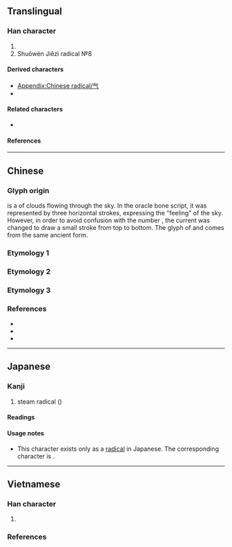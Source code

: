 {{also|氣|気|炁}}
{{character info}}
{{character info|⽓}}
==Translingual==
{{Han simplified forms|氣|気|气}}
{{stroke order|strokes=4}}
{{stroke order|type=animate}}

===Han character===
{{Han char|rn=84|rad=气|as=00|sn=4|four=80017|canj=OMN,XOMN|ids=⿳𠂉一⺄}}

# {{mul-kangxi radical-def}}
# Shuōwén Jiězì radical №8

====Derived characters====
* [[Appendix:Chinese radical/气]]
* {{l|mul|[[㐹]], [[𠯏]], [[𡉛]], [[忾]], [[㧉]], [[汽]], [[𨸛]], [[𣅠]], [[䏗]], [[𣏙]], [[𪸕]], [[𤽍]], [[𥐬]], [[𥝬]], [[𥸽]], [[𥾨]], [[𫊨]], [[𧥷]], [[𧺞]], [[𨥊]], [[靔]], [[𩚤]]([[饩]]), [[𩡹]], [[𪌇]], [[㡮]], [[𪗟]], [[芞]], [[𥤶]], [[𤴸]]}} <!-- Characters not found in [[Appendix:Chinese radical/气]] -->

====Related characters====
* {{l|mul|氣}} {{q|Orthodox [[Traditional Chinese|traditional form]]}}

====References====
{{Han ref|kx=0599.030|dkj=17043|dj=0990.140|hdz=32010.010|uh=6C14}}

----

==Chinese==

===Glyph origin===
{{Han etym}}

{{och-l|气}} is a {{liushu|p|rs=气00|nocap=y}} of clouds flowing through the sky. In the oracle bone script, it was represented by three horizontal strokes, expressing the "feeling" of the sky. However, in order to avoid confusion with the number {{och-l|三}}, the current {{och-l|气}} was changed to draw a small stroke from top to bottom. The glyph of {{och-l|氣}} and {{och-l|乞}} comes from the same ancient form.

===Etymology 1===
{{zh-see|氣|sv}}

===Etymology 2===
{{zh-see|乞|v}}

===Etymology 3===
{{zh-see|餼|av}}

===References===
* {{R:twedu|B01998}}
* {{R:twedu|A02115-005#26}}
* {{R:twedu|A00041-002#26}}

----

==Japanese==

===Kanji===
{{ja-kanji|grade=|rs=气00}}

# steam radical ({{m|ja|きがまえ|tr=kigamae}})

====Readings====
{{ja-readings
|goon=け
|kanon=き
|kun=いき
}}

====Usage notes====
* This character exists only as a [[Appendix:Chinese radical/气|radical]] in Japanese. The corresponding character is {{m|ja|気|gloss=air; atmosphere; spirit}}.

----

==Vietnamese==

===Han character===
{{vi-readings|rs=气00
|hanviet=khí-gdhn;bonet
}}

# {{han tu form of|khí|steam radical}}

===References===
<references/>